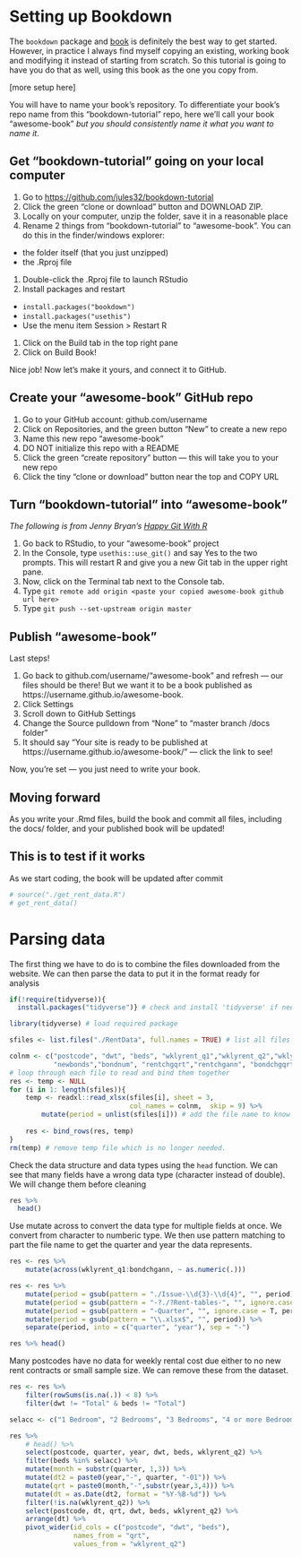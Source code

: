 # Setting up Bookdown {#setup}

The `bookdown` package and [book](https://bookdown.org/yihui/bookdown/get-started.html) is definitely the best way to get started. However, in practice I always find myself copying an existing, working book and modifying it instead of starting from scratch. So this tutorial is going to have you do that as well, using this book as the one you copy from.

[more setup here]

You will have to name your book's repository. To differentiate your book's repo name from this "bookdown-tutorial" repo, here we'll call your book "awesome-book" *but you should consistently name it what you want to name it*.

## Get "bookdown-tutorial" going on your local computer

1. Go to <https://github.com/jules32/bookdown-tutorial>
1. Click the green "clone or download" button and DOWNLOAD ZIP. 
1. Locally on your computer, unzip the folder, save it in a reasonable place
1. Rename 2 things from "bookdown-tutorial" to "awesome-book". You can do this in the finder/windows explorer:
  - the folder itself (that you just unzipped)
  - the .Rproj file
1. Double-click the .Rproj file to launch RStudio 
1. Install packages and restart
  - `install.packages("bookdown")`  
  - `install.packages("usethis")`  
  - Use the menu item Session > Restart R   
1. Click on the Build tab in the top right pane
1. Click on Build Book! 


Nice job! Now let's make it yours, and connect it to GitHub.

## Create your "awesome-book" GitHub repo

1. Go to your GitHub account: github.com/username
1. Click on Repositories, and the green button "New" to create a new repo
1. Name this new repo "awesome-book"
1. DO NOT initialize this repo with a README
1. Click the green "create repository" button — this will take you to your new repo
1. Click the tiny "clone or download" button near the top and COPY URL

## Turn "bookdown-tutorial" into "awesome-book"

*The following is from Jenny Bryan's [Happy Git With R](https://happygitwithr.com/existing-github-last.html)*

1. Go back to RStudio, to your "awesome-book" project
1. In the Console, type `usethis::use_git()` and say Yes to the two prompts. This will restart R and give you a new Git tab in the upper right pane.
1. Now, click on the Terminal tab next to the Console tab. 
1. Type `git remote add origin <paste your copied awesome-book github url here>`
1. Type `git push --set-upstream origin master`



## Publish "awesome-book"

Last steps! 

1. Go back to github.com/username/"awesome-book" and refresh — our files should be there! But we want it to be a book published as https://username.github.io/awesome-book.
1. Click Settings
1. Scroll down to GitHub Settings
1. Change the Source pulldown from "None" to "master branch /docs folder"
1. It should say "Your site is ready to be published at https://username.github.io/awesome-book/" — click the link to see!

Now, you're set — you just need to write your book. 

## Moving forward

As you write your .Rmd files, build the book and commit all files, including the docs/ folder, and your published book will be updated!


## This is to test if it works
As we start coding, the book will be updated after commit
```r
# source("./get_rent_data.R")
# get_rent_data()
```


# Parsing data
The first thing we have to do is to combine the files downloaded from the website. We can then parse the data to put it in the format ready for analysis

```r
if(!require(tidyverse)){
  install.packages("tidyverse")} # check and install 'tidyverse' if needed 

library(tidyverse) # load required package

sfiles <- list.files("./RentData", full.names = TRUE) # list all files 

colnm <- c("postcode", "dwt", "beds", "wklyrent_q1","wklyrent_q2","wklyrent_q3", 
           "newbonds","bondnum", "rentchgqrt","rentchgann", "bondchgqrt","bondchgann")
# loop through each file to read and bind them together
res <- temp <- NULL
for (i in 1: length(sfiles)){
    temp <- readxl::read_xlsx(sfiles[i], sheet = 3, 
                              col_names = colnm,  skip = 9) %>% 
        mutate(period = unlist(sfiles[i])) # add the file name to know which quarter
    
    res <- bind_rows(res, temp)
}
rm(temp) # remove temp file which is no longer needed.
```

Check the data structure and data types using the `head` function. We can see that many fields have a wrong data type (character instead of double). We will change them before cleaning 
```r
res %>% 
  head()
```

Use mutate across to convert the data type for multiple fields at once. We convert from character to numberic type. We then use pattern matching to part the file name to get the quarter and year the data represents. 

```r
res <- res %>% 
    mutate(across(wklyrent_q1:bondchgann, ~ as.numeric(.)))

res <- res %>% 
    mutate(period = gsub(pattern = "./Issue-\\d{3}-\\d{4}", "", period)) %>% 
    mutate(period = gsub(pattern = "-?./?Rent-tables-", "", ignore.case = T,  period)) %>% 
    mutate(period = gsub(pattern = "-Quarter", "", ignore.case = T, period)) %>% 
    mutate(period = gsub(pattern = "\\.xlsx$", "", period)) %>% 
    separate(period, into = c("quarter", "year"), sep = "-")

res %>% head()
```

Many postcodes have no data for weekly rental cost due either to no new rent contracts or small sample size. We can remove these from the dataset.
```r
res <- res %>% 
    filter(rowSums(is.na(.)) < 8) %>% 
    filter(dwt != "Total" & beds != "Total")
```


```r
selacc <- c("1 Bedroom", "2 Bedrooms", "3 Bedrooms", "4 or more Bedrooms")

res %>% 
    # head() %>% 
    select(postcode, quarter, year, dwt, beds, wklyrent_q2) %>% 
    filter(beds %in% selacc) %>% 
    mutate(month = substr(quarter, 1,3)) %>% 
    mutate(dt2 = paste0(year,"-", quarter, "-01")) %>%
    mutate(qrt = paste0(month,"-",substr(year,3,4))) %>%
    mutate(dt = as.Date(dt2, format = "%Y-%B-%d")) %>% 
    filter(!is.na(wklyrent_q2)) %>% 
    select(postcode, dt, qrt, dwt, beds, wklyrent_q2) %>%
    arrange(dt) %>% 
    pivot_wider(id_cols = c("postcode", "dwt", "beds"), 
                names_from = "qrt", 
                values_from = "wklyrent_q2")
```




